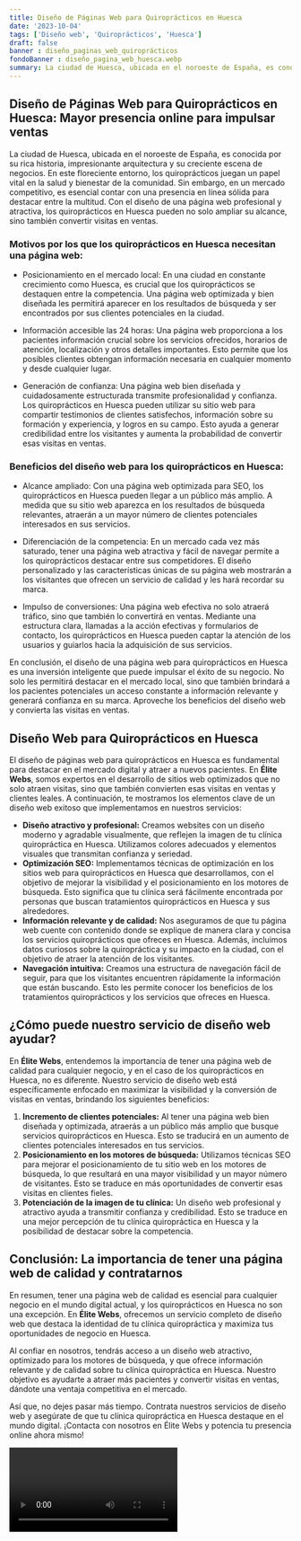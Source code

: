 ```yaml
---
title: Diseño de Páginas Web para Quiroprácticos en Huesca
date: '2023-10-04'
tags: ['Diseño web', 'Quiroprácticos', 'Huesca']
draft: false
banner : diseño_paginas_web_quiroprácticos
fondoBanner : diseño_pagina_web_huesca.webp
summary: La ciudad de Huesca, ubicada en el noroeste de España, es conocida por su rica historia, impresionante arquitectura y su creciente escena de negocios. En este floreciente entorno, los quiroprácticos juegan un papel vital en la salud y bienestar de la comunidad. Sin embargo, en un mercado competitivo, es esencial contar con una presencia en línea sólida para destacar entre la multitud. Con el diseño de una página web profesional y atractiva, los quiroprácticos en Huesca pueden no solo ampliar su alcance, sino también convertir visitas en ventas.
---
```


## Diseño de Páginas Web para Quiroprácticos en Huesca: Mayor presencia online para impulsar ventas

La ciudad de Huesca, ubicada en el noroeste de España, es conocida por su rica historia, impresionante arquitectura y su creciente escena de negocios. En este floreciente entorno, los quiroprácticos juegan un papel vital en la salud y bienestar de la comunidad. Sin embargo, en un mercado competitivo, es esencial contar con una presencia en línea sólida para destacar entre la multitud. Con el diseño de una página web profesional y atractiva, los quiroprácticos en Huesca pueden no solo ampliar su alcance, sino también convertir visitas en ventas.

### Motivos por los que los quiroprácticos en Huesca necesitan una página web:

- Posicionamiento en el mercado local: En una ciudad en constante crecimiento como Huesca, es crucial que los quiroprácticos se destaquen entre la competencia. Una página web optimizada y bien diseñada les permitirá aparecer en los resultados de búsqueda y ser encontrados por sus clientes potenciales en la ciudad.

- Información accesible las 24 horas: Una página web proporciona a los pacientes información crucial sobre los servicios ofrecidos, horarios de atención, localización y otros detalles importantes. Esto permite que los posibles clientes obtengan información necesaria en cualquier momento y desde cualquier lugar.

- Generación de confianza: Una página web bien diseñada y cuidadosamente estructurada transmite profesionalidad y confianza. Los quiroprácticos en Huesca pueden utilizar su sitio web para compartir testimonios de clientes satisfechos, información sobre su formación y experiencia, y logros en su campo. Esto ayuda a generar credibilidad entre los visitantes y aumenta la probabilidad de convertir esas visitas en ventas.

### Beneficios del diseño web para los quiroprácticos en Huesca:

- Alcance ampliado: Con una página web optimizada para SEO, los quiroprácticos en Huesca pueden llegar a un público más amplio. A medida que su sitio web aparezca en los resultados de búsqueda relevantes, atraerán a un mayor número de clientes potenciales interesados en sus servicios.

- Diferenciación de la competencia: En un mercado cada vez más saturado, tener una página web atractiva y fácil de navegar permite a los quiroprácticos destacar entre sus competidores. El diseño personalizado y las características únicas de su página web mostrarán a los visitantes que ofrecen un servicio de calidad y les hará recordar su marca.

- Impulso de conversiones: Una página web efectiva no solo atraerá tráfico, sino que también lo convertirá en ventas. Mediante una estructura clara, llamadas a la acción efectivas y formularios de contacto, los quiroprácticos en Huesca pueden captar la atención de los usuarios y guiarlos hacia la adquisición de sus servicios.

En conclusión, el diseño de una página web para quiroprácticos en Huesca es una inversión inteligente que puede impulsar el éxito de su negocio. No solo les permitirá destacar en el mercado local, sino que también brindará a los pacientes potenciales un acceso constante a información relevante y generará confianza en su marca. Aproveche los beneficios del diseño web y convierta las visitas en ventas.

<GifSeo />

<Cta />

## Diseño Web para Quiroprácticos en Huesca

El diseño de páginas web para quiroprácticos en Huesca es fundamental para destacar en el mercado digital y atraer a nuevos pacientes. En **Élite Webs**, somos expertos en el desarrollo de sitios web optimizados que no solo atraen visitas, sino que también convierten esas visitas en ventas y clientes leales. A continuación, te mostramos los elementos clave de un diseño web exitoso que implementamos en nuestros servicios:

- **Diseño atractivo y profesional:** Creamos websites con un diseño moderno y agradable visualmente, que reflejen la imagen de tu clínica quiropráctica en Huesca. Utilizamos colores adecuados y elementos visuales que transmitan confianza y seriedad.
- **Optimización SEO:** Implementamos técnicas de optimización en los sitios web para quiroprácticos en Huesca que desarrollamos, con el objetivo de mejorar la visibilidad y el posicionamiento en los motores de búsqueda. Esto significa que tu clínica será fácilmente encontrada por personas que buscan tratamientos quiroprácticos en Huesca y sus alrededores.
- **Información relevante y de calidad:** Nos aseguramos de que tu página web cuente con contenido donde se explique de manera clara y concisa los servicios quiroprácticos que ofreces en Huesca. Además, incluimos datos curiosos sobre la quiropráctica y su impacto en la ciudad, con el objetivo de atraer la atención de los visitantes.
- **Navegación intuitiva:** Creamos una estructura de navegación fácil de seguir, para que los visitantes encuentren rápidamente la información que están buscando. Esto les permite conocer los beneficios de los tratamientos quiroprácticos y los servicios que ofreces en Huesca.

## ¿Cómo puede nuestro servicio de diseño web ayudar?

En **Élite Webs**, entendemos la importancia de tener una página web de calidad para cualquier negocio, y en el caso de los quiroprácticos en Huesca, no es diferente. Nuestro servicio de diseño web está específicamente enfocado en maximizar la visibilidad y la conversión de visitas en ventas, brindando los siguientes beneficios:

1. **Incremento de clientes potenciales:** Al tener una página web bien diseñada y optimizada, atraerás a un público más amplio que busque servicios quiroprácticos en Huesca. Esto se traducirá en un aumento de clientes potenciales interesados ​​en tus servicios.
2. **Posicionamiento en los motores de búsqueda:** Utilizamos técnicas SEO para mejorar el posicionamiento de tu sitio web en los motores de búsqueda, lo que resultará en una mayor visibilidad y un mayor número de visitantes. Esto se traduce en más oportunidades de convertir esas visitas en clientes fieles.
3. **Potenciación de la imagen de tu clínica:** Un diseño web profesional y atractivo ayuda a transmitir confianza y credibilidad. Esto se traduce en una mejor percepción de tu clínica quiropráctica en Huesca y la posibilidad de destacar sobre la competencia.

## Conclusión: La importancia de tener una página web de calidad y contratarnos

En resumen, tener una página web de calidad es esencial para cualquier negocio en el mundo digital actual, y los quiroprácticos en Huesca no son una excepción. En **Élite Webs**, ofrecemos un servicio completo de diseño web que destaca la identidad de tu clínica quiropráctica y maximiza tus oportunidades de negocio en Huesca.

Al confiar en nosotros, tendrás acceso a un diseño web atractivo, optimizado para los motores de búsqueda, y que ofrece información relevante y de calidad sobre tu clínica quiropráctica en Huesca. Nuestro objetivo es ayudarte a atraer más pacientes y convertir visitas en ventas, dándote una ventaja competitiva en el mercado.

Así que, no dejes pasar más tiempo. Contrata nuestros servicios de diseño web y asegúrate de que tu clínica quiropráctica en Huesca destaque en el mundo digital. ¡Contacta con nosotros en Élite Webs y potencia tu presencia online ahora mismo!

<Video />

<CtaBot job='Quiroprácticos' city='Huesca'/>

<Gmaps query='Huesca+españa+maps' />
